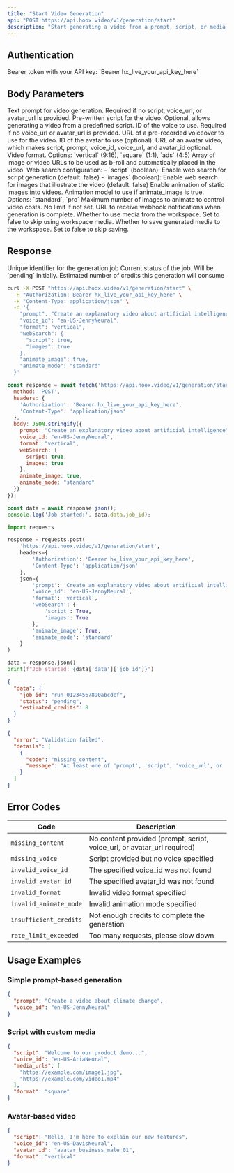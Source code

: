 ```yaml
---
title: "Start Video Generation"
api: "POST https://api.hoox.video/v1/generation/start"
description: "Start generating a video from a prompt, script, or media files"
---
```


## Authentication

<ParamField header="Authorization" type="string" required>
  Bearer token with your API key: `Bearer hx_live_your_api_key_here`
</ParamField>

## Body Parameters

<ParamField body="prompt" type="string">
  Text prompt for video generation. Required if no script, voice_url, or avatar_url is provided.
</ParamField>

<ParamField body="script" type="string">
  Pre-written script for the video. Optional, allows generating a video from a predefined script.
</ParamField>

<ParamField body="voice_id" type="string">
  ID of the voice to use. Required if no voice_url or avatar_url is provided.
</ParamField>

<ParamField body="voice_url" type="string">
  URL of a pre-recorded voiceover to use for the video.
</ParamField>

<ParamField body="avatar_id" type="string">
  ID of the avatar to use (optional).
</ParamField>

<ParamField body="avatar_url" type="string">
  URL of an avatar video, which makes script, prompt, voice_id, voice_url, and avatar_id optional.
</ParamField>

<ParamField body="format" type="string" default="vertical">
  Video format. Options: `vertical` (9:16), `square` (1:1), `ads` (4:5)
</ParamField>

<ParamField body="media_urls" type="array">
  Array of image or video URLs to be used as b-roll and automatically placed in the video.
</ParamField>

<ParamField body="webSearch" type="object">
  Web search configuration:
  - `script` (boolean): Enable web search for script generation (default: false)
  - `images` (boolean): Enable web search for images that illustrate the video (default: false)
</ParamField>

<ParamField body="animate_image" type="boolean" default="false">
  Enable animation of static images into videos.
</ParamField>

<ParamField body="animate_mode" type="string" default="standard">
  Animation model to use if animate_image is true. Options: `standard`, `pro`
</ParamField>

<ParamField body="animate_image_max" type="number">
  Maximum number of images to animate to control video costs. No limit if not set.
</ParamField>

<ParamField body="webhook_url" type="string">
  URL to receive webhook notifications when generation is complete.
</ParamField>

<ParamField body="use_space_media" type="boolean" default="true">
  Whether to use media from the workspace. Set to false to skip using workspace media.
</ParamField>

<ParamField body="save_media_to_space" type="boolean" default="true">
  Whether to save generated media to the workspace. Set to false to skip saving.
</ParamField>

## Response

<ResponseField name="job_id" type="string">
  Unique identifier for the generation job
</ResponseField>

<ResponseField name="status" type="string">
  Current status of the job. Will be `pending` initially.
</ResponseField>

<ResponseField name="estimated_credits" type="number">
  Estimated number of credits this generation will consume
</ResponseField>

<RequestExample>

```bash cURL
curl -X POST "https://api.hoox.video/v1/generation/start" \
  -H "Authorization: Bearer hx_live_your_api_key_here" \
  -H "Content-Type: application/json" \
  -d '{
    "prompt": "Create an explanatory video about artificial intelligence",
    "voice_id": "en-US-JennyNeural",
    "format": "vertical",
    "webSearch": {
      "script": true,
      "images": true
    },
    "animate_image": true,
    "animate_mode": "standard"
  }'
```

```javascript Node.js
const response = await fetch('https://api.hoox.video/v1/generation/start', {
  method: 'POST',
  headers: {
    'Authorization': 'Bearer hx_live_your_api_key_here',
    'Content-Type': 'application/json'
  },
  body: JSON.stringify({
    prompt: "Create an explanatory video about artificial intelligence",
    voice_id: "en-US-JennyNeural",
    format: "vertical",
    webSearch: {
      script: true,
      images: true
    },
    animate_image: true,
    animate_mode: "standard"
  })
});

const data = await response.json();
console.log('Job started:', data.data.job_id);
```

```python Python
import requests

response = requests.post(
    'https://api.hoox.video/v1/generation/start',
    headers={
        'Authorization': 'Bearer hx_live_your_api_key_here',
        'Content-Type': 'application/json'
    },
    json={
        'prompt': 'Create an explanatory video about artificial intelligence',
        'voice_id': 'en-US-JennyNeural',
        'format': 'vertical',
        'webSearch': {
            'script': True,
            'images': True
        },
        'animate_image': True,
        'animate_mode': 'standard'
    }
)

data = response.json()
print(f"Job started: {data['data']['job_id']}")
```

</RequestExample>

<ResponseExample>

```json Success Response
{
  "data": {
    "job_id": "run_01234567890abcdef",
    "status": "pending",
    "estimated_credits": 8
  }
}
```

```json Error Response
{
  "error": "Validation failed",
  "details": [
    {
      "code": "missing_content",
      "message": "At least one of 'prompt', 'script', 'voice_url', or 'avatar_url' must be provided"
    }
  ]
}
```

</ResponseExample>

## Error Codes

| Code | Description |
|------|-------------|
| `missing_content` | No content provided (prompt, script, voice_url, or avatar_url required) |
| `missing_voice` | Script provided but no voice specified |
| `invalid_voice_id` | The specified voice_id was not found |
| `invalid_avatar_id` | The specified avatar_id was not found |
| `invalid_format` | Invalid video format specified |
| `invalid_animate_mode` | Invalid animation mode specified |
| `insufficient_credits` | Not enough credits to complete the generation |
| `rate_limit_exceeded` | Too many requests, please slow down |

## Usage Examples

### Simple prompt-based generation
```json
{
  "prompt": "Create a video about climate change",
  "voice_id": "en-US-JennyNeural"
}
```

### Script with custom media
```json
{
  "script": "Welcome to our product demo...",
  "voice_id": "en-US-AriaNeural",
  "media_urls": [
    "https://example.com/image1.jpg",
    "https://example.com/video1.mp4"
  ],
  "format": "square"
}
```

### Avatar-based video
```json
{
  "script": "Hello, I'm here to explain our new features",
  "voice_id": "en-US-DavisNeural",
  "avatar_id": "avatar_business_male_01",
  "format": "vertical"
}
```